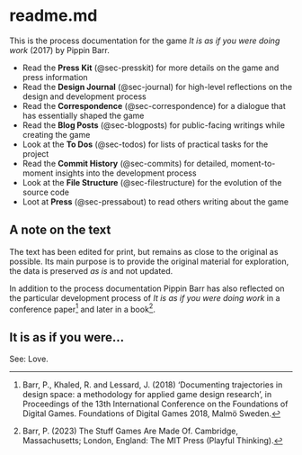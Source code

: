 # readme.md {.unnumbered}

This is the process documentation for the game *It is as if you were doing work* (2017) by Pippin Barr.

* Read the **Press Kit** (@sec-presskit) for more details on the game and press information
* Read the **Design Journal** (@sec-journal) for high-level reflections on the design and development process
* Read the **Correspondence** (@sec-correspondence) for a dialogue that has essentially shaped the game
* Read the **Blog Posts** (@sec-blogposts) for public-facing writings while creating the game
* Look at the **To Dos** (@sec-todos) for lists of practical tasks for the project
* Read the **Commit History** (@sec-commits) for detailed, moment-to-moment insights into the development process
* Look at the **File Structure** (@sec-filestructure) for the evolution of the source code
* Loot at **Press** (@sec-pressabout) to read others writing about the game

## A note on the text

The text has been edited for print, but remains as close to the original as possible. Its main purpose is to provide the original material for exploration, the data is preserved *as is* and not updated.

In addition to the process documentation Pippin Barr has also reflected on the particular development process of *It is as if you were doing work* in a conference paper^[Barr, P., Khaled, R. and Lessard, J. (2018) ‘Documenting trajectories in design space: a methodology for applied game design research’, in Proceedings of the 13th International Conference on the Foundations of Digital Games. Foundations of Digital Games 2018, Malmö Sweden.] and later in a book^[Barr, P. (2023) The Stuff Games Are Made Of. Cambridge, Massachusetts; London, England: The MIT Press (Playful Thinking).].

## It is as if you were...

See: Love.
